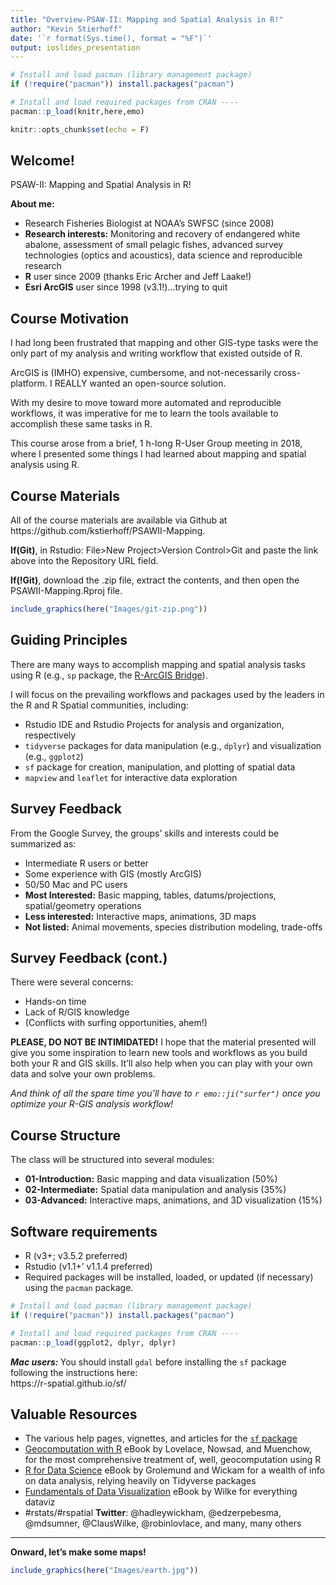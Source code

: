 ```yaml
---
title: "Overview-PSAW-II: Mapping and Spatial Analysis in R!"
author: "Kevin Stierhoff"
date: '`r format(Sys.time(), format = "%F")`'
output: ioslides_presentation
---
```


```r
# Install and load pacman (library management package)
if (!require("pacman")) install.packages("pacman")

# Install and load required packages from CRAN ----
pacman::p_load(knitr,here,emo)

knitr::opts_chunk$set(echo = F)
```

## Welcome!
PSAW-II: Mapping and Spatial Analysis in R! 

**About me:** 

+ Research Fisheries Biologist at NOAA's SWFSC (since 2008) 
+ **Research interests:** Monitoring and recovery of endangered white abalone, assessment of small pelagic fishes, advanced survey technologies (optics and acoustics), data science and reproducible research 
+ **R** user since 2009 (thanks Eric Archer and Jeff Laake!)
+ **Esri ArcGIS** user since 1998 (v3.1!)...trying to quit 

## Course Motivation
I had long been frustrated that mapping and other GIS-type tasks were the only part of my analysis and writing workflow that existed outside of R. 

ArcGIS is (IMHO) expensive, cumbersome, and not-necessarily cross-platform. I REALLY wanted an open-source solution.

With my desire to move toward more automated and reproducible workflows, it was imperative for me to learn the tools available to accomplish these same tasks in R.  

This course arose from a brief, 1 h-long R-User Group meeting in 2018, where I presented some things I had learned about mapping and spatial analysis using R.  

## Course Materials
All of the course materials are available via Github at https://github.com/kstierhoff/PSAWII-Mapping. 

**If(Git)**, in Rstudio:
File>New Project>Version Control>Git and paste the link above into the Repository URL field.

**If(!Git)**, download the .zip file, extract the contents, and then open the PSAWII-Mapping.Rproj file.  

```r
include_graphics(here("Images/git-zip.png"))
```

## Guiding Principles
There are many ways to accomplish mapping and spatial analysis tasks using R (e.g., `sp` package, the [R-ArcGIS Bridge](https://r-arcgis.github.io/)).  

I will focus on the prevailing workflows and packages used by the leaders in the R and R Spatial communities, including:

+ Rstudio IDE and Rstudio Projects for analysis and organization, respectively 
+ `tidyverse` packages for data manipulation (e.g., `dplyr`) and visualization (e.g., `ggplot2`) 
+ `sf` package for creation, manipulation, and plotting of spatial data 
+ `mapview` and `leaflet` for interactive data exploration 

## Survey Feedback
From the Google Survey, the groups' skills and interests could be summarized as: 

+ Intermediate R users or better 
+ Some experience with GIS (mostly ArcGIS) 
+ 50/50 Mac and PC users 
+ **Most Interested:** Basic mapping, tables, datums/projections, spatial/geometry operations 
+ **Less interested:** Interactive maps, animations, 3D maps 
+ **Not listed:** Animal movements, species distribution modeling, trade-offs

## Survey Feedback (cont.)
There were several concerns:  

+ Hands-on time 
+ Lack of R/GIS knowledge
+ (Conflicts with surfing opportunities, ahem!)

**PLEASE, DO NOT BE INTIMIDATED!**  I hope that the material presented will give you some inspiration to learn new tools and workflows as you build both your R and GIS skills. It'll also help when you can play with your own data and solve your own problems. 

_And think of all the spare time you'll have to `r emo::ji("surfer")` once you optimize your R-GIS analysis workflow!_ 

## Course Structure
The class will be structured into several modules:

+ **01-Introduction:** Basic mapping and data visualization (50%)
+ **02-Intermediate:** Spatial data manipulation and analysis (35%)
+ **03-Advanced:** Interactive maps, animations, and 3D visualization (15%)  

## Software requirements
+ R (v3+; v3.5.2 preferred) 
+ Rstudio (v1.1+' v1.1.4 preferred) 
+ Required packages will be installed, loaded, or updated (if necessary) using the `pacman` package. 

```r
# Install and load pacman (library management package)
if (!require("pacman")) install.packages("pacman")

# Install and load required packages from CRAN ----
pacman::p_load(ggplot2, dplyr, dplyr)
```

_**Mac users: **_ You should install `gdal` before installing the `sf` package following the instructions here:  
https://r-spatial.github.io/sf/

## Valuable Resources
+ The various help pages, vignettes, and articles for the [`sf` package](https://r-spatial.github.io/sf/index.html)
+ [Geocomputation with R](https://geocompr.robinlovelace.net/) eBook by Lovelace, Nowsad, and Muenchow, for the most comprehensive treatment of, well, geocomputation using R
+ [R for Data Science](https://r4ds.had.co.nz/) eBook by Grolemund and Wickam for a wealth of info on data analysis, relying heavily on Tidyverse packages 
+ [Fundamentals of Data Visualization](https://serialmentor.com/dataviz/) eBook by Wilke for everything dataviz
+ #rstats/#rspatial **Twitter**: @hadleywickham, @edzerpebesma, @mdsumner, @ClausWilke, @robinlovlace, and many, many others  

---  

**Onward, let's make some maps!**  

```r
include_graphics(here("Images/earth.jpg"))
```
